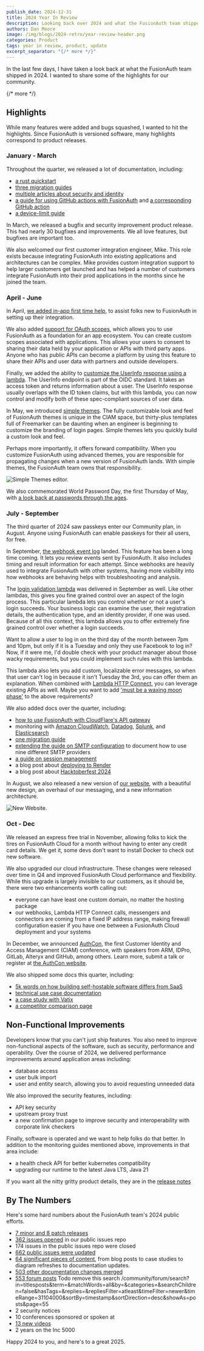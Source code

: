 ```yaml
---
publish_date: 2024-12-31 
title: 2024 Year In Review
description: Looking back over 2024 and what the FusionAuth team shipped.
authors: Dan Moore
image: /img/blogs/2024-retro/year-review-header.png
categories: Product
tags: year in review, product, update
excerpt_separator: "{/* more */}"
---
```


In the last few days, I have taken a look back at what the FusionAuth team shipped in 2024. I wanted to share some of the highlights for our community.

{/* more */}

## Highlights

While many features were added and bugs squashed, I wanted to hit the highlights. Since FusionAuth is versioned software, many highlights correspond to product releases.

### January - March

Throughout the quarter, we released a lot of documentation, including:

* [a rust quickstart](/docs/quickstarts/quickstart-rust-actix-web)
* [three migration guides](/docs/lifecycle/migrate-users/provider-specific/)
* [multiple articles about security and identity](/articles/)
* [a guide for using GitHub actions with FusionAuth](/docs/get-started/run-in-the-cloud/github-actions) and [a corresponding GitHub action](https://github.com/fusionauth/fusionauth-github-action)
* [a device-limit guide](/docs/extend/examples/device-limiting)

In March, we released a bugfix and security improvement product release. This had nearly 30 bugfixes and improvements. We all love features, but bugfixes are important too.

We also welcomed our first customer integration engineer, Mike. This role exists because integrating FusionAuth into existing applications and architectures can be complex. Mike provides custom integration support to help larger customers get launched and has helped a number of customers integrate FusionAuth into their prod applications in the months since he joined the team.

### April - June

In April, [we added in-app first time help](/docs/get-started/download-and-install/setup-wizard#complete-first-time-setup), to assist folks new to FusionAuth in setting up their integration.

We also added [support for OAuth scopes](/blog/custom-scopes-in-third-party-applications), which allows you to use FusionAuth as a foundation for an app ecosystem. You can create custom scopes associated with applications. This allows your users to consent to sharing their data held by your application or APIs with third party apps. Anyone who has public APIs can become a platform by using this feature to share their APIs and user data with partners and outside developers.

Finally, we added the ability to [customize the UserInfo response using a lambda](/docs/extend/code/lambdas/userinfo-populate). The UserInfo endpoint is part of the OIDC standard. It takes an access token and returns information about a user. The UserInfo response usually overlaps with the ID token claims, but with this lambda, you can now control and modify both of these spec-compliant sources of user data.

In May, we introduced [simple themes](/docs/customize/look-and-feel/simple-theme-editor). The fully customizable look and feel of FusionAuth themes is unique in the CIAM space, but thirty-plus templates full of Freemarker can be daunting when an engineer is beginning to customize the branding of login pages. Simple themes lets you quickly build a custom look and feel.

Perhaps more importantly, it offers forward compatibility. When you customize FusionAuth using advanced themes, you are responsible for propagating changes when a new version of FusionAuth lands. With simple themes, the FusionAuth team owns that responsibility.

![Simple Themes editor.](/img/blogs/2024-retro/simple-themes.png)

We also commemorated World Password Day, the first Thursday of May, with [a look back at passwords through the ages](/password-history).

### July - September

The third quarter of 2024 saw passkeys enter our Community plan, in August. Anyone using FusionAuth can enable passkeys for their all users, for free.

In September, [the webhook event log](/docs/extend/events-and-webhooks/webhook-event-log) landed. This feature has been a long time coming. It lets you review events sent by FusionAuth. It also includes timing and result information for each attempt. Since webhooks are heavily used to integrate FusionAuth with other systems, having more visibility into how webhooks are behaving helps with troubleshooting and analysis.

The [login validation lambda](/docs/extend/code/lambdas/login-validation) was delivered in September as well. Like other lambdas, this gives you fine grained control over an aspect of the login process. This particular lambda lets you control whether or not a user's login succeeds. Your business logic can examine the user, their registration details, the authentication type, and an identity provider, if one was used. Because of all this context, this lambda allows you to offer extremely fine grained control over whether a login succeeds.

Want to allow a user to log in on the third day of the month between 7pm and 10pm, but only if it is a Tuesday and only they use Facebook to log in? Now, if it were me, I'd double check with your product manager about those wacky requirements, but you could implement such rules with this lambda.

This lambda also lets you add custom, localizable error messages, so when that user can't log in because it isn't Tuesday the 3rd, you can offer them an explanation. When combined with [Lambda HTTP Connect](/docs/extend/code/lambdas/lambda-remote-api-calls), you can leverage existing APIs as well. Maybe you want to add ['must be a waxing moon phase'](https://docs.astronomyapi.com/endpoints/studio/moon-phase) to the above requirements?

We also added docs over the quarter, including:

* [how to use FusionAuth with CloudFlare's API gateway](/docs/extend/examples/api-gateways/cloudflare-api-gateway)
* monitoring with [Amazon CloudWatch](/docs/operate/secure-and-monitor/cloudwatch), [Datadog](/docs/operate/secure-and-monitor/datadog), [Splunk](/docs/operate/secure-and-monitor/splunk), and [Elasticsearch](/docs/operate/secure-and-monitor/elastic)
* [one migration guide](/docs/lifecycle/migrate-users/provider-specific/)
* [extending the guide on SMTP configuration](/docs/customize/email-and-messages/configure-email) to document how to use nine different SMTP providers
* [a guide on session management](/docs/lifecycle/authenticate-users/logout-session-management)
* a blog post about [deploying to Render](/blog/fusionauth-on-render)
* a blog post about [Hacktoberfest 2024](/blog/2024-hacktoberfest)

In August, we also released a new version of [our website](/), with a beautiful new design, an overhaul of our messaging, and a new information architecture.

![New Website.](/img/blogs/2024-retro/new-website.png)

### Oct - Dec

We released an express free trial in November, allowing folks to kick the tires on FusionAuth Cloud for a month without having to enter any credit card details. We get it, some devs don't want to install Docker to check out new software.

We also upgraded our cloud infrastructure. These changes were released over time in Q4 and improved FusionAuth Cloud performance and flexibility. While this upgrade is largely invisible to our customers, as it should be, there were two enhancements worth calling out:

* everyone can have least one custom domain, no matter the hosting package
* our webhooks, Lambda HTTP Connect calls, messengers and connectors are coming from a fixed IP address range, making firewall configuration easier if you have one between a FusionAuth Cloud deployment and your systems

In December, we announced [AuthCon](/blog/authcon-press-release), the first Customer Identity and Access Management (CIAM) conference, with speakers from ARM, IDPro, GitLab, Alteryx and GitHub, among others. Learn more, submit a talk or register at [the AuthCon website](https://www.authcon.io/).

We also shipped some docs this quarter, including:

* [5k words on how building self-hostable software differs from SaaS](/blog/building-self-hostable-application)
* [technical use case documentation](/docs/get-started/use-cases/)
* [a case study with Vatix](/blog/vatix-fusionauth)
* [a competitor comparison page](/compare-fusionauth)

## Non-Functional Improvements

Developers know that you can't just ship features. You also need to improve non-functional aspects of the software, such as security, performance and operability. Over the course of 2024, we delivered performance improvements around application areas including:

* database access
* user bulk import
* user and entity search, allowing you to avoid requesting unneeded data

We also improved the security features, including:

* API key security 
* upstream proxy trust
* a new confirmation page to improve security and interoperability with corporate link checkers

Finally, software is operated and we want to help folks do that better. In addition to the monitoring guides mentioned above, improvements in that area include:

* a health check API for better kubernetes compatibility
* upgrading our runtime to the latest Java LTS, Java 21

If you want all the nitty gritty product details, they are in the [release notes](/docs/release-notes/)

## By The Numbers

Here's some hard numbers about the FusionAuth team's 2024 public efforts.

* [7 minor and 8 patch releases](/docs/release-notes/)
* [362 issues opened](https://github.com/FusionAuth/fusionauth-issues/issues?q=is%3Aissue+created%3A2024-01-01..2025-01-01) in our public issues repo
* 174 issues in the public issues repo were closed
* [662 public issues were updated](https://github.com/FusionAuth/fusionauth-issues/issues?q=is%3Aissue+updated%3A2024-01-01..2025-01-01)
* [64 significant pieces of content](https://github.com/fusionauth/fusionauth-site/pulls?q=is%3Apr+merged%3A2024-01-01..2025-01-01+label%3Acontent), from blog posts to case studies to diagram refreshes to documentation updates.
* [503 other documentation changes merged](https://github.com/fusionauth/fusionauth-site/pulls?q=is%3Apr+merged%3A2024-01-01..2025-01-01+-label%3Acontent)
* [553 forum posts](/community/forum/) Todo remove this search /community/forum/search?in=titlesposts&term=&matchWords=all&by=&categories=&searchChildren=false&hasTags=&replies=&repliesFilter=atleast&timeFilter=newer&timeRange=31104000&sortBy=timestamp&sortDirection=desc&showAs=posts&page=55
* 2 security notices
* 10 conferences sponsored or spoken at
* [13 new videos](https://www.youtube.com/c/fusionauth)
* 2 years on the Inc 5000

Happy 2024 to you, and here's to a great 2025.
